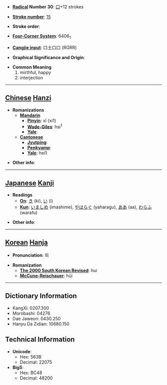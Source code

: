 * '''[[Wiktionary:Chinese radical index| Radical]] Number 30''': [[Wiktionary:Chinese radical index 口|口]]+12 strokes

* '''[[Wiktionary:Chinese total strokes index|Stroke number]]''': [[Wiktionary:Chinese total strokes index 15|15]]

* '''Stroke order''': 

* '''[[Wiktionary:Chinese four corner index|Four-Corner System]]''': 6406<sub>1</sub>

* '''[[Wiktionary:Chinese Cangjie index|Cangjie input]]''': 口土口口 (RGRR)

* '''Graphical Significance and Origin''': 

* '''Common Meaning'''
*#mirthful, happy
*# interjection


----

== [[Chinese]] [[Hanzi]] ==

* '''Romanizations'''
** '''[[Mandarin]]'''
*** '''[[Pinyin]]''': xī (xi1)
*** '''[[Wade-Giles]]''': hsi<sup>1</sup>
*** '''[[Yale]]''': 
** '''[[Cantonese]]'''
*** '''[[Jyutping]]''':
*** '''[[Penkyamp]]''': 
*** '''[[Yale]]''': hei1

* '''Other info''': 

----

== [[Japanese]] [[Kanji]] ==

* '''Readings'''
** '''[[On]]''': [[き]] (ki), [[い]] (i)
** '''[[Kun]]''': [[いましめ]] (imashime), [[やはらぐ]] (yaharagu), [[ああ]] (aa), [[わらふ]] (warafu)

* '''Other info''':  

----

== [[Korean]] [[Hanja]] ==

* '''Pronunciation''': 희

* '''Romanization'''
** '''[[The 2000 South Korean Revised Romanization|The 2000 South Korean Revised]]''': hui
** '''[[McCune-Reischauer]]''': hŭi

----

== Dictionary Information ==

* KangXi: 0207.300
* Morobashi: 04276
* Dae Jaweon: 0430.250
* Hanyu Da Zidian: 10680.150

== Technical Information ==

* '''Unicode''':
** Hex: 563B
** Decimal: 22075
* '''Big5''':
** Hex: BC48
** Decimal: 48200